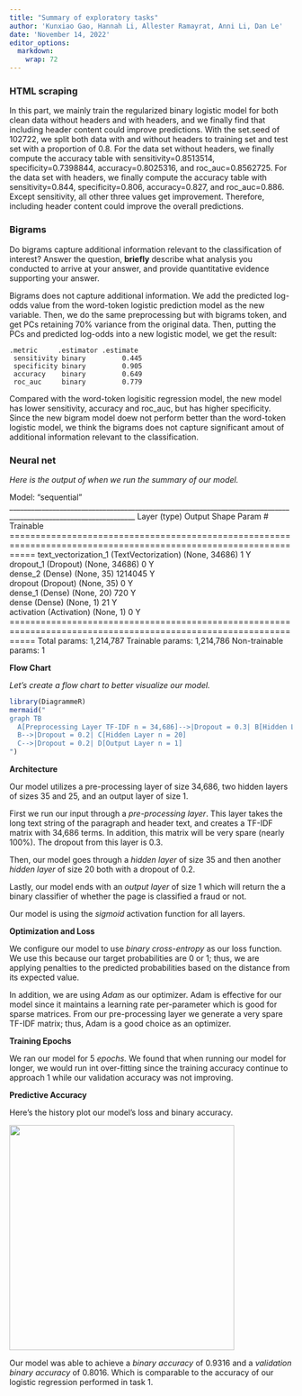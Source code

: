 ```yaml
---
title: "Summary of exploratory tasks"
author: 'Kunxiao Gao, Hannah Li, Allester Ramayrat, Anni Li, Dan Le'
date: 'November 14, 2022'
editor_options: 
  markdown: 
    wrap: 72
---
```


### HTML scraping

In this part, we mainly train the regularized binary logistic model for
both clean data without headers and with headers, and we finally find
that including header content could improve predictions. With the
set.seed of 102722, we split both data with and without headers to
training set and test set with a proportion of 0.8. For the data set
without headers, we finally compute the accuracy table with
sensitivity=0.8513514, specificity=0.7398844, accuracy=0.8025316, and
roc_auc=0.8562725. For the data set with headers, we finally compute the
accuracy table with sensitivity=0.844, specificity=0.806,
accuracy=0.827, and roc_auc=0.886. Except sensitivity, all other three
values get improvement. Therefore, including header content could
improve the overall predictions.

### Bigrams

Do bigrams capture additional information relevant to the classification
of interest? Answer the question, **briefly** describe what analysis you
conducted to arrive at your answer, and provide quantitative evidence
supporting your answer.

Bigrams does not capture additional information. We add the predicted
log-odds value from the word-token logistic prediction model as the new
variable. Then, we do the same preprocessing but with bigrams token, and
get PCs retaining 70% variance from the original data. Then, putting the
PCs and predicted log-odds into a new logistic model, we get the result:

    .metric     .estimator .estimate
     sensitivity binary         0.445
     specificity binary         0.905
     accuracy    binary         0.649
     roc_auc     binary         0.779

Compared with the word-token logisitic regression model, the new model
has lower sensitivity, accuracy and roc_auc, but has higher specificity.
Since the new bigram model doew not perform better than the word-token
logistic model, we think the bigrams does not capture significant amout
of additional information relevant to the classification.

### Neural net

*Here is the output of when we run the summary of our model.*

Model: "sequential"
\_\_\_\_\_\_\_\_\_\_\_\_\_\_\_\_\_\_\_\_\_\_\_\_\_\_\_\_\_\_\_\_\_\_\_\_\_\_\_\_\_\_\_\_\_\_\_\_\_\_\_\_\_\_\_\_\_\_\_\_\_\_\_\_\_\_\_\_\_\_\_\_\_\_\_\_\_\_\_\_\_\_\_\_\_\_\_\_\_\_\_\_\_\_\_\_\_\_\_\_\_\_\_\_\_\_\_\_\_\_\_\_\_
Layer (type) Output Shape Param \# Trainable\
=================================================================================================================
text_vectorization_1 (TextVectorization) (None, 34686) 1 Y\
dropout_1 (Dropout) (None, 34686) 0 Y\
dense_2 (Dense) (None, 35) 1214045 Y\
dropout (Dropout) (None, 35) 0 Y\
dense_1 (Dense) (None, 20) 720 Y\
dense (Dense) (None, 1) 21 Y\
activation (Activation) (None, 1) 0 Y\
=================================================================================================================
Total params: 1,214,787 Trainable params: 1,214,786 Non-trainable
params: 1

**Flow Chart**

*Let's create a flow chart to better visualize our model.*

```r
library(DiagrammeR)
mermaid("
graph TB
  A[Preprocessing Layer TF-IDF n = 34,686]-->|Dropout = 0.3| B[Hidden Layer n = 35]
  B-->|Dropout = 0.2| C[Hidden Layer n = 20]
  C-->|Dropout = 0.2| D[Output Layer n = 1]
")
```

**Architecture**

Our model utilizes a pre-processing layer of size 34,686, two hidden
layers of sizes 35 and 25, and an output layer of size 1.

First we run our input through a *pre-processing layer*. This layer
takes the long text string of the paragraph and header text, and creates
a TF-IDF matrix with 34,686 terms. In addition, this matrix will be very
spare (nearly 100%). The dropout from this layer is 0.3.

Then, our model goes through a *hidden layer* of size 35 and then
another *hidden layer* of size 20 both with a dropout of 0.2.

Lastly, our model ends with an *output layer* of size 1 which will
return the a binary classifier of whether the page is classified a fraud
or not.

Our model is using the *sigmoid* activation function for all layers.

**Optimization and Loss**

We configure our model to use *binary cross-entropy* as our loss
function. We use this because our target probabilities are 0 or 1; thus,
we are applying penalties to the predicted probabilities based on the
distance from its expected value.

In addition, we are using *Adam* as our optimizer. Adam is effective for
our model since it maintains a learning rate per-parameter which is good
for sparse matrices. From our pre-processing layer we generate a very
spare TF-IDF matrix; thus, Adam is a good choice as an optimizer.

**Training Epochs**

We ran our model for 5 *epochs.* We found that when running our model
for longer, we would run int over-fitting since the training accuracy
continue to approach 1 while our validation accuracy was not improving.

**Predictive Accuracy**

Here's the history plot our model's loss and binary accuracy.

![](nn-history.png){width="400"}

Our model was able to achieve a *binary accuracy* of 0.9316 and a
*validation binary accuracy* of 0.8016. Which is comparable to the
accuracy of our logistic regression performed in task 1.
